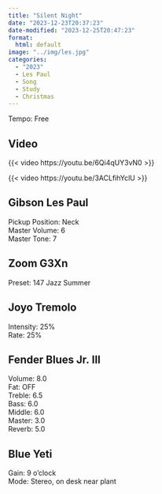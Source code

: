 ```yaml
---
title: "Silent Night"
date: "2023-12-23T20:37:23"
date-modified: "2023-12-25T20:47:23"
format: 
  html: default
image: "../img/les.jpg"
categories:
  - "2023"
  - Les Paul
  - Song
  - Study
  - Christmas
---
```


Tempo: Free

## Video

{{< video https://youtu.be/6Qi4qUY3vN0 >}}

{{< video https://youtu.be/3ACLfihYclU >}}

## Gibson Les Paul

Pickup Position: Neck\
Master Volume: 6\
Master Tone: 7

## Zoom G3Xn

Preset: 147 Jazz Summer

## Joyo Tremolo

Intensity: 25%\
Rate: 25%

## Fender Blues Jr. III

Volume: 8.0\
Fat: OFF\
Treble: 6.5\
Bass: 6.0\
Middle: 6.0\
Master: 3.0\
Reverb: 5.0

## Blue Yeti

Gain: 9 o'clock\
Mode: Stereo, on desk near plant
